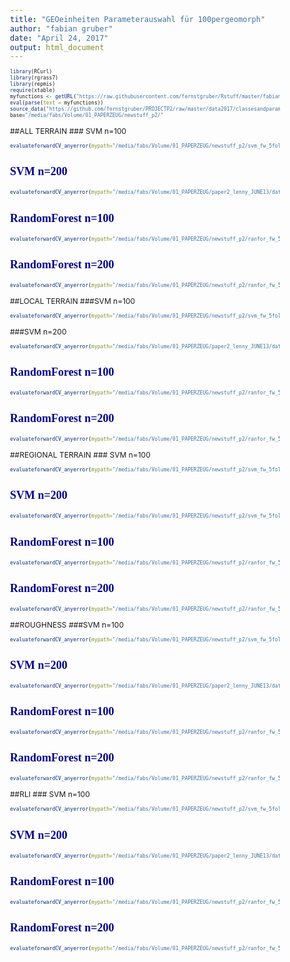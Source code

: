 ```yaml
---
title: "GEOeinheiten Parameterauswahl für 100pergeomorph"
author: "fabian gruber"
date: "April 24, 2017"
output: html_document
---
```

<style type="text/css">

body{ /* Normal  */
      font-size: 12px;
  }
td {  /* Table  */
  font-size: 12px;
}
h1.title {
  font-size: 38px;
  color: DarkRed;
}
h1 { /* Header 1 */
  font-size: 22px;
  color: DarkBlue;
}
h2 { /* Header 2 */
    font-size:20px;
  color: DarkBlue;
}
h3 { /* Header 3 */
  font-size: 18px;
  font-family: "Times New Roman", Times, serif;
  color: DarkBlue;
}
code.r{ /* Code block */
    font-size: 8px;
}
pre { /* Code block - determines code spacing between lines */
    font-size: 14px;
}
</style>

      
```r
library(RCurl)
library(rgrass7)
library(repmis)
require(xtable)
myfunctions <- getURL("https://raw.githubusercontent.com/fernstgruber/Rstuff/master/fabiansandrossitersfunctions.R", ssl.verifypeer = FALSE)
eval(parse(text = myfunctions))
source_data("https://github.com/fernstgruber/PROJECTP2/raw/master/data2017/classesandparamsets.RData")
base="/media/fabs/Volume/01_PAPERZEUG/newstuff_p2/"
```

##ALL TERRAIN 
### SVM n=100
```r
evaluateforwardCV_anyerror(mypath="/media/fabs/Volume/01_PAPERZEUG/newstuff_p2/svm_fw_5fold_10p_geomorphologie_beschreibung_allterraincols_100pg",kk = 1:5,endround = 10,error = "cverror",geheim="geheimerprederror",yrange=c(0,1))
```
### SVM n=200
```r
evaluateforwardCV_anyerror(mypath="/media/fabs/Volume/01_PAPERZEUG/paper2_lenny_JUNE13/data_paper2/data2017/svm_fw_5fold_10p_geomorphologie_beschreibung_allterraincols_200pg",kk = 1:5,endround = 10,error = "cverror",geheim="geheimerprederror",yrange=c(0,1))
```
### RandomForest n=100
```r
evaluateforwardCV_anyerror(mypath="/media/fabs/Volume/01_PAPERZEUG/newstuff_p2/ranfor_fw_5fold_10p_geomorphologie_beschreibung_allterraincols_100pg",kk = 1:5,endround = 10,error = "cverror",geheim="geheimerprederror",yrange=c(0,1))
```
### RandomForest n=200
```r
evaluateforwardCV_anyerror(mypath="/media/fabs/Volume/01_PAPERZEUG/newstuff_p2/ranfor_fw_5fold_10p_geomorphologie_beschreibung_allterraincols_200pg",kk = 1:5,endround = 10,error = "cverror",geheim="geheimerprederror",yrange=c(0,1))
```

##LOCAL TERRAIN 
###SVM n=100
```r
evaluateforwardCV_anyerror(mypath="/media/fabs/Volume/01_PAPERZEUG/newstuff_p2/svm_fw_5fold_10p_geomorphologie_beschreibung_localterrain_100pg/",kk = 1:5,endround = 10,error = "cverror",geheim="geheimerprederror",yrange=c(0,1))
```
###SVM n=200
```r
evaluateforwardCV_anyerror(mypath="/media/fabs/Volume/01_PAPERZEUG/paper2_lenny_JUNE13/data_paper2/data2017/svm_fw_5fold_10p_geomorphologie_beschreibung_localterrain_200pg/",kk = 1:5,endround = 10,error = "cverror",geheim="geheimerprederror",yrange=c(0,1))
```
### RandomForest n=100
```r
evaluateforwardCV_anyerror(mypath="/media/fabs/Volume/01_PAPERZEUG/newstuff_p2/ranfor_fw_5fold_10p_geomorphologie_beschreibung_localterrain_100pg",kk = 1:5,endround = 10,error = "cverror",geheim="geheimerprederror",yrange=c(0,1))
```
### RandomForest n=200
```r
evaluateforwardCV_anyerror(mypath="/media/fabs/Volume/01_PAPERZEUG/newstuff_p2/ranfor_fw_5fold_10p_geomorphologie_beschreibung_localterrain_200pg",kk = 1:5,endround = 10,error = "cverror",geheim="geheimerprederror",yrange=c(0,1))
```

##REGIONAL TERRAIN 
### SVM n=100
```r
evaluateforwardCV_anyerror(mypath="/media/fabs/Volume/01_PAPERZEUG/newstuff_p2/svm_fw_5fold_10p_geomorphologie_beschreibung_regionalterrain_100pg/",kk = 1:5,endround = 10,error = "cverror",geheim="geheimerprederror",yrange=c(0,1))
```
### SVM n=200 
```r
evaluateforwardCV_anyerror(mypath="/media/fabs/Volume/01_PAPERZEUG/newstuff_p2/svm_fw_5fold_10p_geomorphologie_beschreibung_regionalterrain_200pg/",kk = 1:5,endround = 10,error = "cverror",geheim="geheimerprederror",yrange=c(0,1))
```
### RandomForest n=100
```r
evaluateforwardCV_anyerror(mypath="/media/fabs/Volume/01_PAPERZEUG/newstuff_p2/ranfor_fw_5fold_10p_geomorphologie_beschreibung_regionalterrain_100pg",kk = 1:5,endround = 10,error = "cverror",geheim="geheimerprederror",yrange=c(0,1))
```
### RandomForest n=200
```r
evaluateforwardCV_anyerror(mypath="/media/fabs/Volume/01_PAPERZEUG/newstuff_p2/ranfor_fw_5fold_10p_geomorphologie_beschreibung_regionalterrain_200pg",kk = 1:5,endround = 10,error = "cverror",geheim="geheimerprederror",yrange=c(0,1))
```
##ROUGHNESS
###SVM n=100
```r
evaluateforwardCV_anyerror(mypath="/media/fabs/Volume/01_PAPERZEUG/newstuff_p2/svm_fw_5fold_10p_geomorphologie_beschreibung_roughnesscols_100pg/",kk = 1:5,endround = 10,error = "cverror",geheim="geheimerprederror",yrange=c(0,1))
```
### SVM n=200 
```r
evaluateforwardCV_anyerror(mypath="/media/fabs/Volume/01_PAPERZEUG/paper2_lenny_JUNE13/data_paper2/data2017/svm_fw_5fold_10p_geomorphologie_beschreibung_roughnesscols_200pg/",kk = 1:5,endround = 10,error = "cverror",geheim="geheimerprederror",yrange=c(0,1))
```
### RandomForest n=100
```r
evaluateforwardCV_anyerror(mypath="/media/fabs/Volume/01_PAPERZEUG/newstuff_p2/ranfor_fw_5fold_10p_geomorphologie_beschreibung_roughnesscols_100pg",kk = 1:5,endround = 10,error = "cverror",geheim="geheimerprederror",yrange=c(0,1))
```
### RandomForest n=200
```r
evaluateforwardCV_anyerror(mypath="/media/fabs/Volume/01_PAPERZEUG/newstuff_p2/ranfor_fw_5fold_10p_geomorphologie_beschreibung_roughnesscols_200pg",kk = 1:5,endround = 10,error = "cverror",geheim="geheimerprederror",yrange=c(0,1))
```
##RLI
### SVM n=100
```r
evaluateforwardCV_anyerror(mypath="/media/fabs/Volume/01_PAPERZEUG/newstuff_p2/svm_fw_5fold_10p_geomorphologie_beschreibung_rlicols_100pg/",kk = 1:5,endround = 10,error = "cverror",geheim="geheimerprederror",yrange=c(0,1))
```
### SVM n=200
```r
evaluateforwardCV_anyerror(mypath="/media/fabs/Volume/01_PAPERZEUG/paper2_lenny_JUNE13/data_paper2/data2017/svm_fw_5fold_4p_geomorphologie_beschreibung_rlicols_200pg/",kk = 1:5,endround = 4,error = "cverror",geheim="geheimerprederror",yrange=c(0,1))
```
### RandomForest n=100
```r
evaluateforwardCV_anyerror(mypath="/media/fabs/Volume/01_PAPERZEUG/newstuff_p2/ranfor_fw_5fold_10p_geomorphologie_beschreibung_rlicols_100pg",kk = 1:5,endround = 10,error = "cverror",geheim="geheimerprederror",yrange=c(0,1))
```
### RandomForest n=200
```r
evaluateforwardCV_anyerror(mypath="/media/fabs/Volume/01_PAPERZEUG/newstuff_p2/ranfor_fw_5fold_10p_geomorphologie_beschreibung_rlicols_200pg",kk = 1:5,endround = 10,error = "cverror",geheim="geheimerprederror",yrange=c(0,1))
```